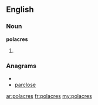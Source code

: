 ==English==

===Noun===
'''polacres'''

# {{plural of|[[polacre]]}}

===Anagrams===
* {{alphagram|aceloprs}}
* [[parclose#English|parclose]]

[[ar:polacres]]
[[fr:polacres]]
[[my:polacres]]